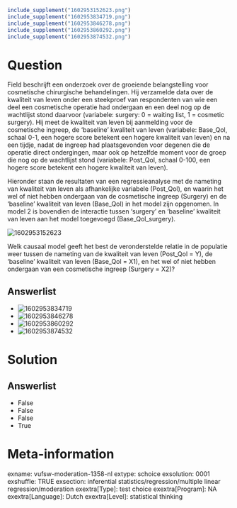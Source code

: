 ```r
include_supplement("1602953152623.png")
include_supplement("1602953834719.png")
include_supplement("1602953846278.png")
include_supplement("1602953860292.png")
include_supplement("1602953874532.png")
```

Question
========
Field beschrijft een onderzoek over de groeiende belangstelling voor
cosmetische chirurgische behandelingen. Hij verzamelde data over de
kwaliteit van leven onder een steekproef van respondenten van wie een
deel een cosmetische operatie had ondergaan en een deel nog op de
wachtlijst stond daarvoor (variabele: surgery: 0 = waiting list, 1 =
cosmetic surgery). Hij meet de kwaliteit van leven bij aanmelding voor
de cosmetische ingreep, de ‘baseline’ kwaliteit van leven (variabele:
Base\_Qol, schaal 0-1, een hogere score betekent een hogere kwaliteit
van leven) en na een tijdje, nadat de ingreep had plaatsgevonden voor
degenen die de operatie direct ondergingen, maar ook op hetzelfde moment
voor de groep die nog op de wachtlijst stond (variabele: Post\_Qol,
schaal 0-100, een hogere score betekent een hogere kwaliteit van
leven).  
  
Hieronder staan de resultaten van een regressieanalyse met de nameting
van kwaliteit van leven als afhankelijke variabele (Post\_Qol), en
waarin het wel of niet hebben ondergaan van de cosmetische ingreep
(Surgery) en de ‘baseline’ kwaliteit van leven (Base\_Qol) in het model
zijn opgenomen. In model 2 is bovendien de interactie tussen ‘surgery’
en ‘baseline’ kwaliteit van leven aan het model toegevoegd
(Base\_Qol\_surgery).  
  
<img src="1602953152623.png" class="fr-fic fr-dii tvcss_2"
alt="1602953152623" />  
  
Welk causaal model geeft het best de veronderstelde relatie in de
populatie weer tussen de nameting van de kwaliteit van leven (Post\_Qol
= Y), de ‘baseline’ kwaliteit van leven (Base\_Qol = X1), en het wel of
niet hebben ondergaan van een cosmetische ingreep (Surgery = X2)?

Answerlist
----------
* <img src="1602953834719.png" class="fr-fic fr-dii tvcss_3"
  alt="1602953834719" />
* <img src="1602953846278.png" class="fr-fic fr-dii tvcss_4"
  alt="1602953846278" />
* <img src="1602953860292.png" class="fr-fic fr-dii tvcss_5"
  alt="1602953860292" />
* <img src="1602953874532.png" class="fr-fic fr-dii tvcss_6"
  alt="1602953874532" />

Solution
========










Answerlist
----------
* False
* False
* False
* True

Meta-information
================
exname: vufsw-moderation-1358-nl
extype: schoice
exsolution: 0001
exshuffle: TRUE
exsection: inferential statistics/regression/multiple linear regression/moderation
exextra[Type]: test choice
exextra[Program]: NA
exextra[Language]: Dutch
exextra[Level]: statistical thinking

